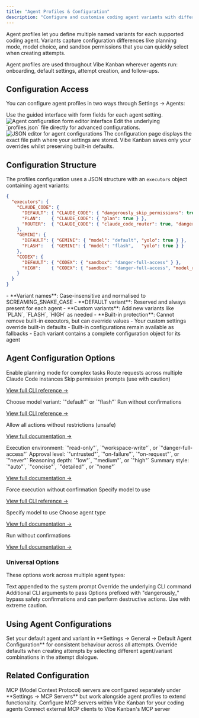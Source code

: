 ```yaml
---
title: "Agent Profiles & Configuration"
description: "Configure and customise coding agent variants with different settings for planning, models, and sandbox permissions"
---
```


Agent profiles let you define multiple named variants for each supported coding agent. Variants capture configuration differences like planning mode, model choice, and sandbox permissions that you can quickly select when creating attempts.

<Info>
Agent profiles are used throughout Vibe Kanban wherever agents run: onboarding, default settings, attempt creation, and follow-ups.
</Info>

## Configuration Access

You can configure agent profiles in two ways through Settings → Agents:

<Tabs>
<Tab title="Form Editor">
  Use the guided interface with form fields for each agent setting.

  <Frame>
  <img src="/images/coding-agent-configurations.png" alt="Agent configuration form editor interface" />
  </Frame>
</Tab>

<Tab title="JSON Editor">
  Edit the underlying `profiles.json` file directly for advanced configurations.

  <Frame>
  <img src="/images/coding-agent-configurations-json.png" alt="JSON editor for agent configurations" />
  </Frame>
</Tab>
</Tabs>

<Note>
The configuration page displays the exact file path where your settings are stored. Vibe Kanban saves only your overrides whilst preserving built-in defaults.
</Note>

## Configuration Structure

The profiles configuration uses a JSON structure with an `executors` object containing agent variants:

```json profiles.json
{
  "executors": {
    "CLAUDE_CODE": {
      "DEFAULT": { "CLAUDE_CODE": { "dangerously_skip_permissions": true } },
      "PLAN":    { "CLAUDE_CODE": { "plan": true } },
      "ROUTER":  { "CLAUDE_CODE": { "claude_code_router": true, "dangerously_skip_permissions": true } }
    },
    "GEMINI": {
      "DEFAULT": { "GEMINI": { "model": "default", "yolo": true } },
      "FLASH":   { "GEMINI": { "model": "flash",   "yolo": true } }
    },
    "CODEX": {
      "DEFAULT": { "CODEX": { "sandbox": "danger-full-access" } },
      "HIGH":    { "CODEX": { "sandbox": "danger-full-access", "model_reasoning_effort": "high" } }
    }
  }
}
```

<AccordionGroup>
<Accordion title="Structure Rules">
  - **Variant names**: Case-insensitive and normalised to SCREAMING_SNAKE_CASE
  - **DEFAULT variant**: Reserved and always present for each agent
  - **Custom variants**: Add new variants like `PLAN`, `FLASH`, `HIGH` as needed
  - **Built-in protection**: Cannot remove built-in executors, but can override values
</Accordion>

<Accordion title="Configuration Inheritance">
  - Your custom settings override built-in defaults
  - Built-in configurations remain available as fallbacks
  - Each variant contains a complete configuration object for its agent
</Accordion>
</AccordionGroup>

## Agent Configuration Options

<Tabs>
<Tab title="CLAUDE_CODE">
  <ParamField path="plan" type="boolean">
  Enable planning mode for complex tasks
  </ParamField>

  <ParamField path="claude_code_router" type="boolean">
  Route requests across multiple Claude Code instances
  </ParamField>

  <ParamField path="dangerously_skip_permissions" type="boolean">
  Skip permission prompts (use with caution)
  </ParamField>

  [View full CLI reference →](https://docs.anthropic.com/en/docs/claude-code/cli-reference#cli-flags)
</Tab>

<Tab title="GEMINI">
  <ParamField path="model" type="string">
  Choose model variant: `"default"` or `"flash"`
  </ParamField>

  <ParamField path="yolo" type="boolean">
  Run without confirmations
  </ParamField>

  [View full CLI reference →](https://google-gemini.github.io/gemini-cli/)
</Tab>

<Tab title="AMP">
  <ParamField path="dangerously_allow_all" type="boolean">
  Allow all actions without restrictions (unsafe)
  </ParamField>

  [View full documentation →](https://ampcode.com/manual#cli)
</Tab>

<Tab title="CODEX">
  <ParamField path="sandbox" type="string">
  Execution environment: `"read-only"`, `"workspace-write"`, or `"danger-full-access"`
  </ParamField>

  <ParamField path="approval" type="string">
  Approval level: `"untrusted"`, `"on-failure"`, `"on-request"`, or `"never"`
  </ParamField>

  <ParamField path="model_reasoning_effort" type="string">
  Reasoning depth: `"low"`, `"medium"`, or `"high"`
  </ParamField>

  <ParamField path="model_reasoning_summary" type="string">
  Summary style: `"auto"`, `"concise"`, `"detailed"`, or `"none"`
  </ParamField>

  [View full documentation →](https://github.com/openai/codex)
</Tab>

<Tab title="CURSOR">
  <ParamField path="force" type="boolean">
  Force execution without confirmation
  </ParamField>

  <ParamField path="model" type="string">
  Specify model to use
  </ParamField>

  [View full CLI reference →](https://docs.cursor.com/en/cli/reference/parameters)
</Tab>

<Tab title="OPENCODE">
  <ParamField path="model" type="string">
  Specify model to use
  </ParamField>

  <ParamField path="agent" type="string">
  Choose agent type
  </ParamField>

  [View full documentation →](https://opencode.ai/docs/cli/#flags-1)
</Tab>

<Tab title="QWEN_CODE">
  <ParamField path="yolo" type="boolean">
  Run without confirmations
  </ParamField>

  [View full documentation →](https://qwenlm.github.io/qwen-code-docs/en/cli/index)
</Tab>
</Tabs>

### Universal Options

These options work across multiple agent types:

<ParamField path="append_prompt" type="string | null">
Text appended to the system prompt
</ParamField>

<ParamField path="base_command_override" type="string | null">
Override the underlying CLI command
</ParamField>

<ParamField path="additional_params" type="string[] | null">
Additional CLI arguments to pass
</ParamField>

<Warning>
Options prefixed with "dangerously_" bypass safety confirmations and can perform destructive actions. Use with extreme caution.
</Warning>

## Using Agent Configurations

<CardGroup cols={2}>
<Card title="Default Configuration" icon="gear">
  Set your default agent and variant in **Settings → General → Default Agent Configuration** for consistent behaviour across all attempts.
</Card>

<Card title="Per-Attempt Selection" icon="rocket">
  Override defaults when creating attempts by selecting different agent/variant combinations in the attempt dialogue.
</Card>
</CardGroup>

## Related Configuration

<Note>
MCP (Model Context Protocol) servers are configured separately under **Settings → MCP Servers** but work alongside agent profiles to extend functionality.
</Note>

<CardGroup cols={2}>
<Card title="MCP Server Configuration" icon="server" href="/getting-started">
  Configure MCP servers within Vibe Kanban for your coding agents
</Card>

<Card title="Vibe Kanban MCP Server" icon="plug" href="/getting-started">
  Connect external MCP clients to Vibe Kanban's MCP server
</Card>
</CardGroup>
